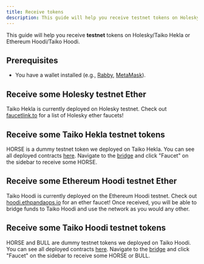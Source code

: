 ```yaml
---
title: Receive tokens
description: This guide will help you receive testnet tokens on Holesky and Taiko.
---
```



This guide will help you receive **testnet** tokens on Holesky/Taiko Hekla or Ethereum Hoodi/Taiko Hoodi.

## Prerequisites

- You have a wallet installed (e.g., [Rabby](https://rabby.io/), [MetaMask](https://metamask.io/)).

## Receive some Holesky testnet Ether

Taiko Hekla is currently deployed on Holesky testnet. Check out [faucetlink.to](https://faucetlink.to/) for a list of Holesky ether faucets!

## Receive some Taiko Hekla testnet tokens

HORSE is a dummy testnet token we deployed on Taiko Hekla. You can see all deployed contracts [here](/network-reference/contract-addresses). Navigate to the [bridge](https://bridge.hekla.taiko.xyz) and click "Faucet" on the sidebar to receive some HORSE.

## Receive some Ethereum Hoodi testnet Ether

Taiko Hoodi is currently deployed on the Ethereum Hoodi testnet. Check out [hoodi.ethpandaops.io](https://hoodi.ethpandaops.io/) for an ether faucet! Once received, you will be able to bridge funds to Taiko Hoodi and use the network as you would any other.

## Receive some Taiko Hoodi testnet tokens

HORSE and BULL are dummy testnet tokens we deployed on Taiko Hoodi. You can see all deployed contracts [here](/network-reference/contract-addresses). Navigate to the [bridge](https://bridge.hoodi.taiko.xyz) and click "Faucet" on the sidebar to receive some HORSE or BULL.
